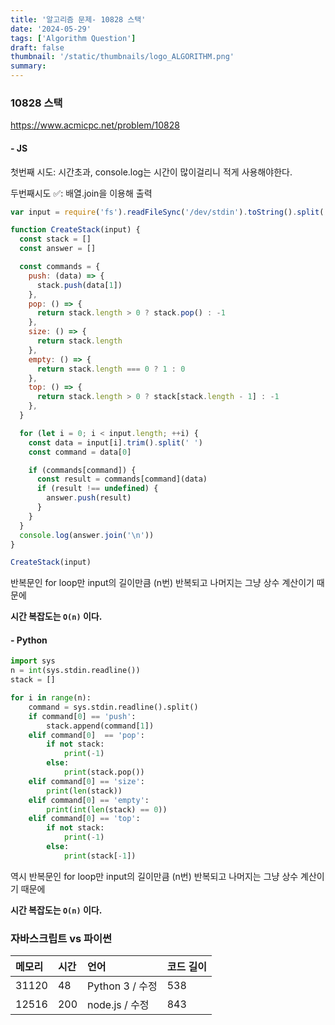 ```yaml
---
title: '알고리즘 문제- 10828 스택'
date: '2024-05-29'
tags: ['Algorithm Question']
draft: false
thumbnail: '/static/thumbnails/logo_ALGORITHM.png'
summary:
---
```


### 10828 스택

https://www.acmicpc.net/problem/10828

#### - JS

첫번째 시도: 시간초과, console.log는 시간이 많이걸리니 적게 사용해야한다.

두번째시도 ✅: 배열.join을 이용해 출력

```js
var input = require('fs').readFileSync('/dev/stdin').toString().split('\n')

function CreateStack(input) {
  const stack = []
  const answer = []

  const commands = {
    push: (data) => {
      stack.push(data[1])
    },
    pop: () => {
      return stack.length > 0 ? stack.pop() : -1
    },
    size: () => {
      return stack.length
    },
    empty: () => {
      return stack.length === 0 ? 1 : 0
    },
    top: () => {
      return stack.length > 0 ? stack[stack.length - 1] : -1
    },
  }

  for (let i = 0; i < input.length; ++i) {
    const data = input[i].trim().split(' ')
    const command = data[0]

    if (commands[command]) {
      const result = commands[command](data)
      if (result !== undefined) {
        answer.push(result)
      }
    }
  }
  console.log(answer.join('\n'))
}

CreateStack(input)
```

반복문인 for loop만 input의 길이만큼 (n번) 반복되고 나머지는 그냥 상수 계산이기 때문에

**시간 복잡도는 `O(n)` 이다.**

#### - Python

```py
import sys
n = int(sys.stdin.readline())
stack = []

for i in range(n):
    command = sys.stdin.readline().split()
    if command[0] == 'push':
        stack.append(command[1])
    elif command[0]  == 'pop':
        if not stack:
            print(-1)
        else:
            print(stack.pop())
    elif command[0] == 'size':
        print(len(stack))
    elif command[0] == 'empty':
        print(int(len(stack) == 0))
    elif command[0] == 'top':
        if not stack:
            print(-1)
        else:
            print(stack[-1])
```

역시 반복문인 for loop만 input의 길이만큼 (n번) 반복되고 나머지는 그냥 상수 계산이기 때문에

**시간 복잡도는 `O(n)` 이다.**

### 자바스크립트 vs 파이썬

| 메모리 | 시간 | 언어            | 코드 길이 |
| :----- | :--- | :-------------- | :-------- |
| 31120  | 48   | Python 3 / 수정 | 538       |
| 12516  | 200  | node.js / 수정  | 843       |
